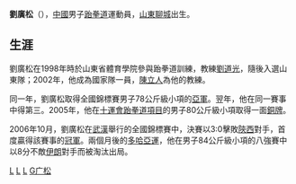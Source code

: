 '''劉廣松'''（{{bd|1981年|11月18日|catIdx=L}}），[[中華人民共和國|中國]]男子[[跆拳道|跆拳道]]運動員，[[山東|山東]][[聊城|聊城]]出生。

==生涯==
劉廣松在1998年時於山東省體育學院參與跆拳道訓練，教練[[劉道光|劉道光]]，隨後入選山東隊；2002年，他成為國家隊一員，[[陳立人|陳立人]]為他的教練。

同一年，劉廣松取得全國錦標賽男子78公斤級小項的[[亞軍|亞軍]]。翌年，他在同一賽事中得第三。2005年，他在[[十運會|十運會]][[中華人民共和國第十屆全運會跆拳道比賽|跆拳道項目]]的男子80公斤級小項取得一面[[銅牌|銅牌]]。

2006年10月，劉廣松在[[武漢|武漢]]舉行的全國錦標賽中，決賽以3:0擊敗[[陝西|陝西]]對手，首度贏得該賽事的[[冠軍|冠軍]]。兩個月後的[[2006年亞洲運動會|多哈亞運]]，他在男子84公斤級小項的八強賽中以8分不敵[[伊朗|伊朗]]對手而被淘汰出局。

{{Taekwondo-stub}}

[[Category:中國跆拳道運動員|L]]
[[Category:中华人民共和国第十届运动会铜牌得主|L]]
[[Category:聊城人|L]]
[[Category:刘姓|G广松]]